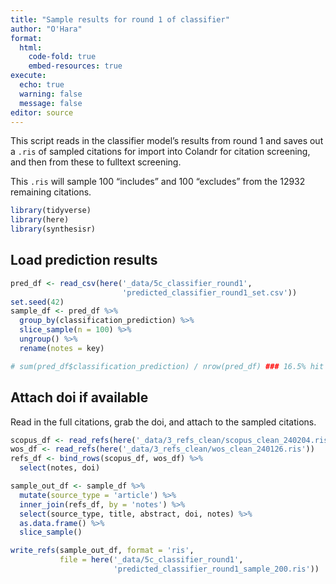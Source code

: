 ```yaml
---
title: "Sample results for round 1 of classifier"
author: "O'Hara"
format: 
  html:
    code-fold: true
    embed-resources: true
execute:
  echo: true
  warning: false
  message: false
editor: source
---
```


This script reads in the classifier model's results from round 1 and saves out a `.ris` of sampled citations for import into Colandr for citation screening, and then from these to fulltext screening.  

This `.ris` will sample 100 "includes" and 100 "excludes" from the 12932 remaining citations.

```r
library(tidyverse)
library(here)
library(synthesisr)
```

## Load prediction results

```r
pred_df <- read_csv(here('_data/5c_classifier_round1', 
                         'predicted_classifier_round1_set.csv')) 
set.seed(42)
sample_df <- pred_df %>%
  group_by(classification_prediction) %>%
  slice_sample(n = 100) %>%
  ungroup() %>%
  rename(notes = key)

# sum(pred_df$classification_prediction) / nrow(pred_df) ### 16.5% hit rate far higher than likely
```

## Attach doi if available

Read in the full citations, grab the doi, and attach to the sampled citations.

```r
scopus_df <- read_refs(here('_data/3_refs_clean/scopus_clean_240204.ris'))
wos_df <- read_refs(here('_data/3_refs_clean/wos_clean_240126.ris'))
refs_df <- bind_rows(scopus_df, wos_df) %>%
  select(notes, doi)

sample_out_df <- sample_df %>%
  mutate(source_type = 'article') %>%
  inner_join(refs_df, by = 'notes') %>%
  select(source_type, title, abstract, doi, notes) %>%
  as.data.frame() %>%
  slice_sample()

write_refs(sample_out_df, format = 'ris', 
           file = here('_data/5c_classifier_round1',
                       'predicted_classifier_round1_sample_200.ris'))
```


